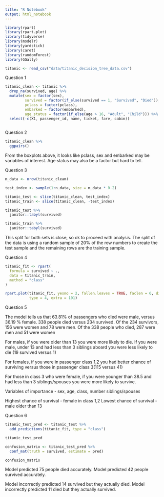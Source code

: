 ```yaml
---
title: "R Notebook"
output: html_notebook
---
```


```r
library(rpart)
library(rpart.plot)
library(tidyverse)
library(modelr)
library(yardstick)
library(caret)
library(randomForest)
library(GGally)
```

```r
titanic <- read_csv("data/titanic_decision_tree_data.csv")
```

Question 1
```r
titanic_clean <- titanic %>% 
  drop_na(survived, age) %>% 
  mutate(sex = factor(sex),
         survived = factor(if_else(survived == 1, "Survived", "Died")),
         pclass = factor(pclass),
         embarked = factor(embarked),
         age_status = factor(if_else(age > 16, "Adult", "Child"))) %>% 
  select(-c(X1, passenger_id, name, ticket, fare, cabin))
  
```

Question 2
```r
titanic_clean %>% 
  ggpairs()
```

From the boxplots above, it looks like pclass, sex and embarked may be variables
of interest.  Age status may also be a factor but hard to tell.

Question 3
```r
n_data <- nrow(titanic_clean)
```

```r
test_index <- sample(1:n_data, size = n_data * 0.2)
```

```r
titanic_test <- slice(titanic_clean, test_index)
titanic_train <- slice(titanic_clean, -test_index)
```

```r
titanic_test %>% 
  janitor::tabyl(survived)
```

```r
titanic_train %>% 
  janitor::tabyl(survived)
```

This split for both sets is close, so ok to proceed with analysis. The split of
the data is using a random sample of 20% of the row numbers to create the test sample
and the remaining rows are the training sample.

Question 4
```r
titanic_fit <- rpart(
  formula = survived ~ .,
  data = titanic_train,
  method = "class"
)
```

```r
rpart.plot(titanic_fit, yesno = 2, fallen.leaves = TRUE, faclen = 6, digits = 4,
           type = 4, extra = 101)
```

Question 5

The model tells us that 63.81% of passengers who died were male, versus 36.19 % 
female.
338 people died versus 234 survived.  Of the 234 survivors, 156 were women and 
78 were men.
Of the 338 people who died, 287 were men and 51 were women

For males, if you were older than 13 you were more likely to die. If you were
male, under 13 and had less than 3 siblings aboard you were less likely to die
(19 survived versus 1)

For females, if you were in passenger class 1,2 you had better chance of surviving
versus those in passenger class 3(115 versus 41)

For those in class 3 who were female, if you were younger than 38.5 and had less 
than 3 siblings/spouses you were more likely to survive.

Variables of importance - sex, age, class, number siblings/spouses

Highest chance of survival - female in class 1,2
Lowest chance of survival - male older than 13

Question 6

```r
titanic_test_pred <- titanic_test %>% 
  add_predictions(titanic_fit, type = "class")

titanic_test_pred 
```

```r
confusion_matrix <- titanic_test_pred %>% 
  conf_mat(truth = survived, estimate = pred)

confusion_matrix
```

Model predicted 75 people died accurately.
Model predicted 42 people survived accurately.

Model incorrectly predicted 14 survived but they actually died.
Model incorrectly predicted 11 died but they actually survived.












